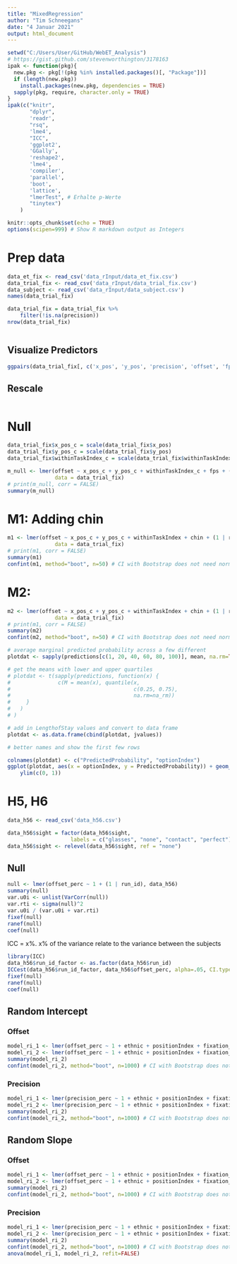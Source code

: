 ```yaml
---
title: "MixedRegression"
author: "Tim Schneegans"
date: "4 Januar 2021"
output: html_document
---
```


```r
setwd("C:/Users/User/GitHub/WebET_Analysis")
# https://gist.github.com/stevenworthington/3178163
ipak <- function(pkg){
  new.pkg <- pkg[!(pkg %in% installed.packages()[, "Package"])]
  if (length(new.pkg)) 
    install.packages(new.pkg, dependencies = TRUE)
  sapply(pkg, require, character.only = TRUE)
}
ipak(c("knitr",
       "dplyr",
       'readr',
       "rsq",
       'lme4',
       "ICC",
       'ggplot2',
       'GGally',
       'reshape2',
       'lme4',
       'compiler',
       'parallel',
       'boot',
       'lattice',
       "lmerTest", # Erhalte p-Werte
       "tinytex")
    )

knitr::opts_chunk$set(echo = TRUE)
options(scipen=999) # Show R markdown output as Integers
```

# Prep data
```r
data_et_fix <- read_csv('data_rInput/data_et_fix.csv')
data_trial_fix <- read_csv('data_rInput/data_trial_fix.csv')
data_subject <- read_csv('data_rInput/data_subject.csv')
names(data_trial_fix)
```

```r
data_trial_fix = data_trial_fix %>%
    filter(!is.na(precision))
nrow(data_trial_fix)
```

```r

```
## Visualize Predictors
```r
ggpairs(data_trial_fix[, c('x_pos', 'y_pos', 'precision', 'offset', 'fps')]) # Correlations
```


## Rescale
```r
```

# Null 
```r
data_trial_fix$x_pos_c = scale(data_trial_fix$x_pos)
data_trial_fix$y_pos_c = scale(data_trial_fix$y_pos)
data_trial_fix$withinTaskIndex_c = scale(data_trial_fix$withinTaskIndex)

m_null <- lmer(offset ~ x_pos_c + y_pos_c + withinTaskIndex_c + fps + (1 | run_id), 
               data = data_trial_fix)
# print(m_null, corr = FALSE)
summary(m_null)
```

# M1: Adding chin
```r
m1 <- lmer(offset ~ x_pos_c + y_pos_c + withinTaskIndex + chin + (1 | run_id), 
               data = data_trial_fix)
# print(m1, corr = FALSE)
summary(m1)
confint(m1, method="boot", n=50) # CI with Bootstrap does not need normality
```

# M2: 
```r
m2 <- lmer(offset ~ x_pos_c + y_pos_c + withinTaskIndex + chin + (1 | run_id), 
               data = data_trial_fix)
# print(m1, corr = FALSE)
summary(m2)
confint(m2, method="boot", n=50) # CI with Bootstrap does not need normality
```

```r
# average marginal predicted probability across a few different 
plotdat <- sapply(predictions[c(1, 20, 40, 60, 80, 100)], mean, na.rm=TRUE)

# get the means with lower and upper quartiles
# plotdat <- t(sapply(predictions, function(x) {
#               c(M = mean(x), quantile(x,
#                                       c(0.25, 0.75),
#                                       na.rm=na_rm))
#     }
#   )
# )

# add in LengthofStay values and convert to data frame
plotdat <- as.data.frame(cbind(plotdat, jvalues))

# better names and show the first few rows

colnames(plotdat) <- c("PredictedProbability", "optionIndex")
ggplot(plotdat, aes(x = optionIndex, y = PredictedProbability)) + geom_line() +
    ylim(c(0, 1))
```


# H5, H6
```r
data_h56 <- read_csv('data_h56.csv')

data_h56$sight = factor(data_h56$sight, 
                    labels = c("glasses", "none", "contact", "perfect"))
data_h56$sight <- relevel(data_h56$sight, ref = "none")
```


## Null 
```r
null <- lmer(offset_perc ~ 1 + (1 | run_id), data_h56)
summary(null)
var.u0i <- unlist(VarCorr(null))
var.rti <- sigma(null)^2
var.u0i / (var.u0i + var.rti)
fixef(null)
ranef(null)
coef(null)
```

ICC = x%. x% of the variance relate to the variance between the subjects 
```r
library(ICC)
data_h56$run_id_factor <- as.factor(data_h56$run_id)
ICCest(data_h56$run_id_factor, data_h56$offset_perc, alpha=.05, CI.type="THD")
fixef(null)
ranef(null)
coef(null)
```

## Random Intercept

### Offset
```r
model_ri_1 <- lmer(offset_perc ~ 1 + ethnic + positionIndex + fixation_nr + (1 | run_id), data_h56)
model_ri_2 <- lmer(offset_perc ~ 1 + ethnic + positionIndex + fixation_nr + chin + sight + glasses + (1 | run_id), data_h56)
summary(model_ri_2)
confint(model_ri_2, method="boot", n=1000) # CI with Bootstrap does not need normality 
```

### Precision
```r
model_ri_1 <- lmer(precision_perc ~ 1 + ethnic + positionIndex + fixation_nr + (1 | run_id), data_h56)
model_ri_2 <- lmer(precision_perc ~ 1 + ethnic + positionIndex + fixation_nr + chin + sight + glasses + (1 | run_id), data_h56)
summary(model_ri_2)
confint(model_ri_2, method="boot", n=1000) # CI with Bootstrap does not need normality 
```

## Random Slope
### Offset
```r
model_ri_1 <- lmer(offset_perc ~ 1 + ethnic + positionIndex + fixation_nr + (1 | run_id), data_h56)
model_ri_2 <- lmer(offset_perc ~ 1 + ethnic + positionIndex + fixation_nr + chin + sight + glasses + (1 + chin | run_id), data_h56)
summary(model_ri_2)
confint(model_ri_2, method="boot", n=1000) # CI with Bootstrap does not need normality 
```

### Precision
```r
model_ri_1 <- lmer(precision_perc ~ 1 + ethnic + positionIndex + fixation_nr + (1 | run_id), data_h56)
model_ri_2 <- lmer(precision_perc ~ 1 + ethnic + positionIndex + fixation_nr + chin + sight + glasses + (1 + chin | run_id), data_h56)
summary(model_ri_2)
confint(model_ri_2, method="boot", n=1000) # CI with Bootstrap does not need normality 
anova(model_ri_1, model_ri_2, refit=FALSE)
```